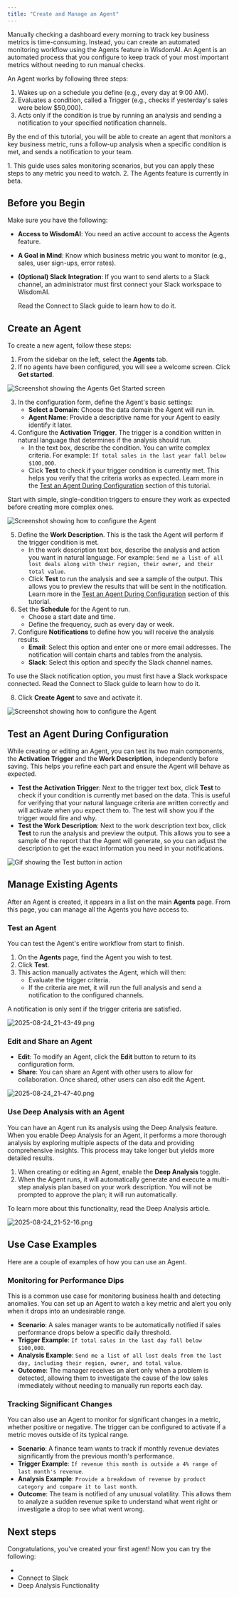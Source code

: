 ```yaml
---
title: "Create and Manage an Agent"
---
```


Manually checking a dashboard every morning to track key business metrics is time-consuming. Instead, you can create an automated monitoring workflow using the Agents feature in WisdomAI. An Agent is an automated process that you configure to keep track of your most important metrics without needing to run manual checks.

An Agent works by following three steps:

1. Wakes up on a schedule you define (e.g., every day at 9:00 AM).
2. Evaluates a condition, called a Trigger (e.g., checks if yesterday's sales were below \$50,000).
3. Acts only if the condition is true by running an analysis and sending a notification to your specified notification channels.

By the end of this tutorial, you will be able to create an agent that monitors a key business metric, runs a follow-up analysis when a specific condition is met, and sends a notification to your team.

<Note>
  1. This guide uses sales monitoring scenarios, but you can apply these steps to any metric you need to watch.
  2. The Agents feature is currently in beta.
</Note>

## Before you Begin

Make sure you have the following:

- **Access to WisdomAI**: You need an active account to access the Agents feature.
- **A Goal in Mind**: Know which business metric you want to monitor (e.g., sales, user sign-ups, error rates).
- **(Optional) Slack Integration**: If you want to send alerts to a Slack channel, an administrator must first connect your Slack workspace to WisdomAI.

  <Note>
    Read the Connect to Slack guide to learn how to do it.
  </Note>

## Create an Agent

To create a new agent, follow these steps:

1. From the sidebar on the left, select the **Agents** tab.
2. If no agents have been configured, you will see a welcome screen. Click **Get started**.

![Screenshot showing the Agents Get Started screen](/images/image.png)

3. In the configuration form, define the Agent's basic settings:
   - **Select a Domain**: Choose the data domain the Agent will run in.
   - **Agent Name**: Provide a descriptive name for your Agent to easily identify it later.
4. Configure the **Activation** **Trigger**. The trigger is a condition written in natural language that determines if the analysis should run.
   - In the text box, describe the condition. You can write complex criteria. For example: `If total sales in the last year fall below $100,000`.
   - Click **Test** to check if your trigger condition is currently met. This helps you verify that the criteria works as expected. Learn more in the [Test an Agent During Configuration](#test-an-agent-during-configuration) section of this tutorial.

<Tip>
  Start with simple, single-condition triggers to ensure they work as expected before creating more complex ones.
</Tip>

![Screenshot showing how to configure the Agent](/images/agent02.jpg)

5. Define the **Work Description**. This is the task the Agent will perform if the trigger condition is met.
   - In the work description text box, describe the analysis and action you want in natural language. For example: `Send me a list of all lost deals along with their region, their owner, and their total value`.
   - Click **Test** to run the analysis and see a sample of the output. This allows you to preview the results that will be sent in the notification. Learn more in the [Test an Agent During Configuration](#test-an-agent-during-configuration) section of this tutorial.
6. Set the **Schedule** for the Agent to run.
   - Choose a start date and time.
   - Define the frequency, such as every day or week.
7. Configure **Notifications** to define how you will receive the analysis results.
   - **Email**: Select this option and enter one or more email addresses. The notification will contain charts and tables from the analysis.
   - **Slack**: Select this option and specify the Slack channel names.

<Note>
  To use the Slack notification option, you must first have a Slack workspace connected. Read the Connect to Slack guide to learn how to do it.
</Note>

8. Click **Create Agent** to save and activate it.

![Screenshot showing how to configure the Agent](/images/agent06.jpg)

## Test an Agent During Configuration

While creating or editing an Agent, you can test its two main components, the **Activation Trigger** and the **Work Description**, independently before saving. This helps you refine each part and ensure the Agent will behave as expected.

- **Test the Activation Trigger**: Next to the trigger text box, click **Test** to check if your condition is currently met based on the data. This is useful for verifying that your natural language criteria are written correctly and will activate when you expect them to. The test will show you if the trigger would fire and why.
- **Test the Work Description**: Next to the work description text box, click **Test** to run the analysis and preview the output. This allows you to see a sample of the report that the Agent will generate, so you can adjust the description to get the exact information you need in your notifications.

![Gif showing the Test button in action](/images/2025-08-24_21-17-08.gif)

## Manage Existing Agents

After an Agent is created, it appears in a list on the main **Agents** page. From this page, you can manage all the Agents you have access to.

### Test an Agent

You can test the Agent's entire workflow from start to finish.

1. On the **Agents** page, find the Agent you wish to test.
2. Click **Test**.
3. This action manually activates the Agent, which will then:
   - Evaluate the trigger criteria.
   - If the criteria are met, it will run the full analysis and send a notification to the configured channels.

<Warning>
  A notification is only sent if the trigger criteria are satisfied.
</Warning>

![2025-08-24_21-43-49.png](/images/2025-08-24_21-43-49.png)

### Edit and Share an Agent

- **Edit**: To modify an Agent, click the **Edit** button to return to its configuration form.
- **Share**: You can share an Agent with other users to allow for collaboration. Once shared, other users can also edit the Agent.

![2025-08-24_21-47-40.png](/images/2025-08-24_21-47-40.png)

### Use Deep Analysis with an Agent

You can have an Agent run its analysis using the Deep Analysis feature. When you enable Deep Analysis for an Agent, it performs a more thorough analysis by exploring multiple aspects of the data and providing comprehensive insights. This process may take longer but yields more detailed results.

1. When creating or editing an Agent, enable the **Deep Analysis** toggle.
2. When the Agent runs, it will automatically generate and execute a multi-step analysis plan based on your work description. You will not be prompted to approve the plan; it will run automatically.

<Note>
  To learn more about this functionality, read the Deep Analysis article.
</Note>

![2025-08-24_21-52-16.png](/images/2025-08-24_21-52-16.png)

## Use Case Examples

Here are a couple of examples of how you can use an Agent.

### Monitoring for Performance Dips

This is a common use case for monitoring business health and detecting anomalies. You can set up an Agent to watch a key metric and alert you only when it drops into an undesirable range.

- **Scenario**: A sales manager wants to be automatically notified if sales performance drops below a specific daily threshold.
- **Trigger Example**: `If total sales in the last day fall below $100,000`.
- **Analysis Example**: `Send me a list of all lost deals from the last day, including their region, owner, and total value`.
- **Outcome**: The manager receives an alert only when a problem is detected, allowing them to investigate the cause of the low sales immediately without needing to manually run reports each day.

### Tracking Significant Changes

You can also use an Agent to monitor for significant changes in a metric, whether positive or negative. The trigger can be configured to activate if a metric moves outside of its typical range.

- **Scenario**: A finance team wants to track if monthly revenue deviates significantly from the previous month's performance.
- **Trigger Example**: `If revenue this month is outside a 4% range of last month's revenue`.
- **Analysis Example**: `Provide a breakdown of revenue by product category and compare it to last month`.
- **Outcome**: The team is notified of any unusual volatility. This allows them to analyze a sudden revenue spike to understand what went right or investigate a drop to see what went wrong.

## Next steps

Congratulations, you've created your first agent\! Now you can try the following:

- 
- Connect to Slack
- Deep Analysis Functionality
